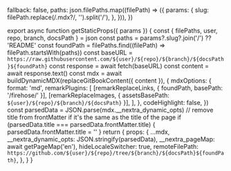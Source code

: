 
  fallback: false,
  paths: json.filePaths.map((filePath) => ({
    params: {
      slug: filePath.replace(/\.mdx?/, '').split('/'),
    },
  })),
})

export async function getStaticProps({ params }) {
  const { filePaths, user, repo, branch, docsPath } = json
  const paths = params?.slug?.join('/') ?? 'README'
  const foundPath = filePaths.find((filePath) => filePath.startsWith(paths))
  const baseURL = `https://raw.githubusercontent.com/${user}/${repo}/${branch}/${docsPath}${foundPath}`
  const response = await fetch(baseURL)
  const content = await response.text()
  const mdx = await buildDynamicMDX(replaceGitBookContent({ content }), {
    mdxOptions: {
      format: 'md',
      remarkPlugins: [
        [remarkReplaceLinks, { foundPath, basePath: '/firehose/' }],
        [remarkReplaceImages, { assetsBasePath: `${user}/${repo}/${branch}/${docsPath}` }],
      ],
    },
    codeHighlight: false,
  })
  const parsedData = JSON.parse(mdx.__nextra_dynamic_opts)
  // remove title from frontMatter if it's the same as the title of the page
  if (parsedData.title === parsedData.frontMatter.title) {
    parsedData.frontMatter.title = ''
  }
  return {
    props: {
      ...mdx,
      __nextra_dynamic_opts: JSON.stringify(parsedData),
      __nextra_pageMap: await getPageMap('en'),
      hideLocaleSwitcher: true,
      remoteFilePath: `https://github.com/${user}/${repo}/tree/${branch}/${docsPath}${foundPath}`,
    },
  }
}

<RemoteContent />
